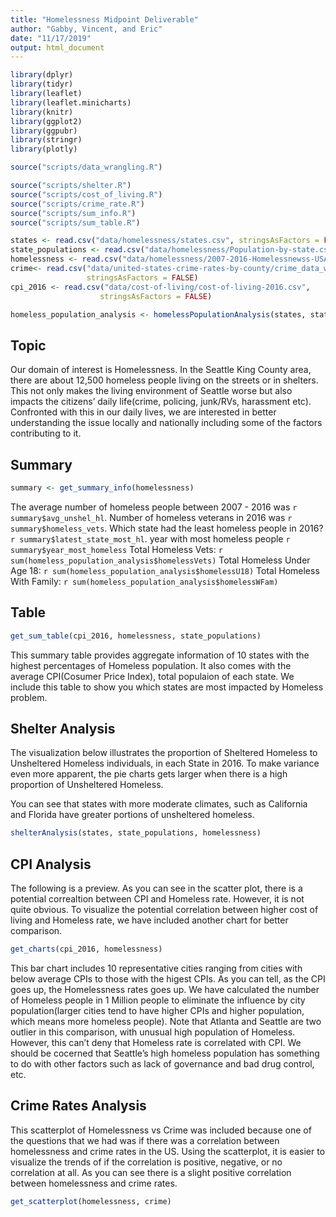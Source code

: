 ```yaml
---
title: "Homelessness Midpoint Deliverable"
author: "Gabby, Vincent, and Eric"
date: "11/17/2019"
output: html_document
---
```


```r
library(dplyr)
library(tidyr)
library(leaflet)
library(leaflet.minicharts)
library(knitr)
library(ggplot2)
library(ggpubr)
library(stringr)
library(plotly)

source("scripts/data_wrangling.R")

source("scripts/shelter.R")
source("scripts/cost_of_living.R")
source("scripts/crime_rate.R")
source("scripts/sum_info.R")
source("scripts/sum_table.R")

states <- read.csv("data/homelessness/states.csv", stringsAsFactors = FALSE)
state_populations <- read.csv("data/homelessness/Population-by-state.csv", stringsAsFactors = FALSE)
homelessness <- read.csv("data/homelessness/2007-2016-Homelessnewss-USA.csv", stringsAsFactors = FALSE)
crime<- read.csv("data/united-states-crime-rates-by-county/crime_data_w_population_and_crime_rate.csv",
                 stringsAsFactors = FALSE)
cpi_2016 <- read.csv("data/cost-of-living/cost-of-living-2016.csv",
                    stringsAsFactors = FALSE)

homeless_population_analysis <- homelessPopulationAnalysis(states, state_populations, homelessness) 
```

## Topic
Our domain of interest is Homelessness. In the Seattle King County area, there are about 12,500 homeless people living on the streets or in shelters. This not only makes the living environment of Seattle worse but also impacts the citizens’ daily life(crime, policing, junk/RVs, harassment etc). Confronted with this in our daily lives, we are interested in better understanding the issue locally and nationally including some of the factors contributing to it.

## Summary
```r
summary <- get_summary_info(homelessness)
```
The average number of homeless people between 2007 - 2016 was `r summary$avg_unshel_hl`.
Number of homeless veterans in 2016 was `r summary$homeless_vets`.
Which state had the least homeless people in 2016? `r summary$latest_state_most_hl`.
year with most homeless people `r summary$year_most_homeless`
Total Homeless Vets: `r sum(homeless_population_analysis$homelessVets)`
Total Homeless Under Age 18: `r sum(homeless_population_analysis$homelessU18)`
Total Homeless With Family: `r sum(homeless_population_analysis$homelessWFam)`


## Table 

```r
get_sum_table(cpi_2016, homelessness, state_populations)
```

This summary table provides aggregate information of 10 states with the highest percentages of Homeless population. It also comes with the average CPI(Cosumer Price Index), total populaion of each state. We include this table to show you which states are most impacted by Homeless problem.

## Shelter Analysis
The visualization below illustrates the proportion of Sheltered Homeless to Unsheltered Homeless individuals, in each State in 2016. To make variance even more apparent, the pie charts gets larger when there is a high proportion of Unsheltered Homeless.

You can see that states with more moderate climates, such as California and Florida have greater portions of unsheltered homeless.
```r
shelterAnalysis(states, state_populations, homelessness)
```

## CPI Analysis
The following is a preview. As you can see in the scatter plot, there is a potential correaltion between CPI and Homeless rate. However, it is not quite obvious. To visualize the potential correlation between higher cost of living and Homeless rate, we have included another chart for better comparison.  

```r
get_charts(cpi_2016, homelessness)
```
  
This bar chart includes 10 representative cities ranging from cities with below average CPIs to those with the higest CPIs. As you can tell, as the CPI goes up, the Homelessness rates goes up. We have calculated the number of Homeless people in 1 Million people to eliminate the influence by city population(larger cities tend to have higher CPIs and higher population, which means more homeless people). Note that Atlanta and Seattle are two outlier in this comparison, with unusual high population of Homeless. However, this can't deny that Homeless rate is correlated with CPI. We should be cocerned that Seattle's high homeless population has something to do with other factors such as lack of governance and bad drug control, etc. 

## Crime Rates Analysis
This scatterplot of Homelessness vs Crime was included because one of the questions that we had was if there was a correlation between homelessness and crime rates in the US. Using the scatterplot, it is easier to visualize the trends of if the correlation is positive, negative, or no correlation at all.
As you can see there is a slight positive correlation between homelessness and crime rates. 
```r
get_scatterplot(homelessness, crime)
```